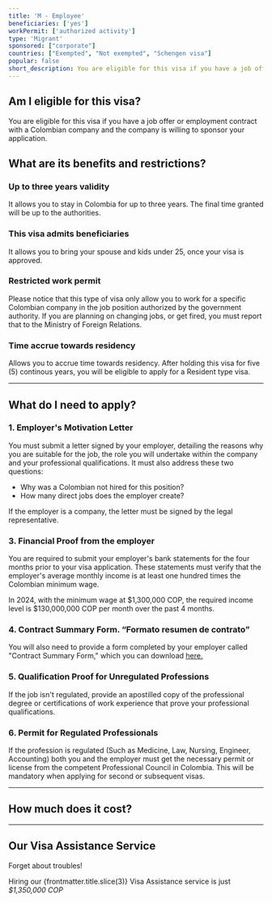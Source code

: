 ```yaml
---
title: 'M - Employee'
beneficiaries: ['yes']
workPermit: ['authorized activity']
type: 'Migrant'
sponsored: ["corporate"]
countries: ["Exempted", "Not exempted", "Schengen visa"]
popular: false
short_description: You are eligible for this visa if you have a job offer or employment contract with a Colombian company and the company is willing to sponsor your application.
---
```


## Am I eligible for this visa?

You are eligible for this visa if you have a job offer or employment contract with a Colombian company and the company is willing to sponsor your application.

## What are its benefits and restrictions?

### **Up to three years validity**

It allows you to stay in Colombia for up to three years. The final time granted will be up to the authorities. 

### **This visa admits beneficiaries**

It allows you to bring your spouse and kids under 25, once your visa is approved.

### **Restricted work permit**

Please notice that this type of visa only allow you to work for a specific Colombian company in the job position authorized by the government authority. If you are planning on changing jobs, or get fired, you must report that to the Ministry of Foreign Relations.

### T**ime accrue towards residency**

Allows you to accrue time towards residency. After holding this visa for five (5) continous years, you will be eligible to apply for a Resident type visa.

---

## What do I need to apply?

### 1. Employer's Motivation Letter

You must submit a letter signed by your employer, detailing the reasons why you are suitable for the job, the role you will undertake within the company and your professional qualifications. It must also address these two questions:

- Why was a Colombian not hired for this position?
- How many direct jobs does the employer create?

If the employer is a company, the letter must be signed by the legal representative.

### 3. Financial Proof from the employer

You are required to submit your employer's bank statements for the four months prior to your visa application. These statements must verify that the employer's average monthly income is at least one hundred times the Colombian minimum wage.

In 2024, with the minimum wage at $1,300,000 COP, the required income level is $130,000,000 COP per month over the past 4 months.

### 4. Contract Summary Form. “Formato resumen de contrato”

You will also need to provide a form completed by your employer called "Contract Summary Form," which you can download [here.](https://www.cancilleria.gov.co/sites/default/files/FOTOS2020/dp-fo-208_resumen_de_contrato_v.22019-06-21_1.pdf)

### 5. Qualification Proof for Unregulated Professions

If the job isn't regulated, provide an apostilled copy of the professional degree or certifications of work experience that prove your professional qualifications.

### 6. Permit for Regulated Professionals

If the profession is regulated (Such as Medicine, Law, Nursing, Engineer, Accounting) both you and the employer must get the necessary permit or license from the competent Professional Council in Colombia. This will be mandatory when applying for second or subsequent visas.

---
## How much does it cost?

<VisaCosts
    studyFees="54"
    issuanceFees="270"
    apostille={true}
    translation={true}
/>

---

## Our Visa Assistance Service

Forget about troubles!

Hiring our {frontmatter.title.slice(3)} Visa Assistance service is just *$1,350,000 COP*